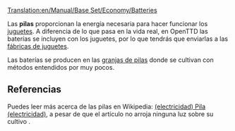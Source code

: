 [[Translation:en/Manual/Base Set/Economy/Batteries]]

{{es/Carga| carga  = Pilas
| imagen = Batteries.png
| producida =[[es/Manual/Base Set/Economy/Granja de pilas|Granja de pilas]]
| aceptada  =[[es/Manual/Base Set/Economy/Fábrica de juguetes|Fábrica de juguetes]]
}}

Las '''pilas''' proporcionan la energía necesaria para hacer funcionar los [[es/juguetes|juguetes]]. A diferencia de lo que pasa en la vida real, en OpenTTD las baterías se incluyen con los juguetes, por lo que tendrás que enviarlas a las [[es/Manual/Base Set/Economy/Fábrica de juguetes|fábricas de juguetes]].

Las baterías se producen en las [[es/Manual/Base Set/Economy/Granja de pilas|granjas de pilas]] donde se cultivan con métodos entendidos por muy pocos.

==Referencias==
Puedes leer más acerca de las pilas en Wikipedia: [https://www.wikipedia.org/wiki/es:Pila (electricidad) Pila (electricidad)], a pesar de que el artículo no arroja ninguna luz sobre su cultivo {{en/Emoticon|:D}}.